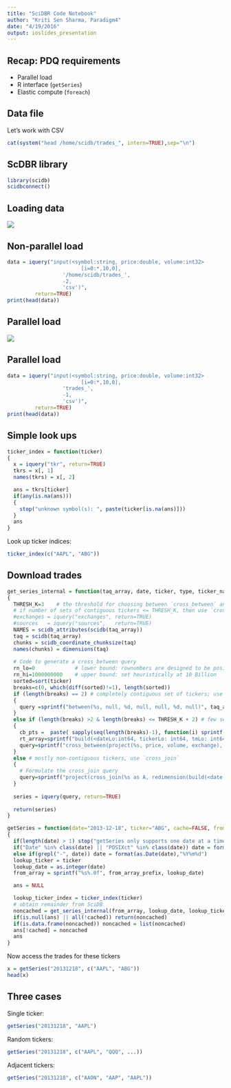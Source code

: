 ```yaml
---
title: "SciDBR Code Notebook"
author: "Kriti Sen Sharma, Paradigm4"
date: "4/19/2016"
output: ioslides_presentation
---
```


## Recap: PDQ requirements

- Parallel load
- R interface (`getSeries`)
- Elastic compute (`foreach`)

## Data file

Let's work with CSV
```r
cat(system("head /home/scidb/trades_", intern=TRUE),sep="\n")
```

## ScDBR library

```r
library(scidb)
scidbconnect()
```

## Loading data

![](imgs/nonparallel-load-2.png)

## Non-parallel load

```r
data = iquery("input(<symbol:string, price:double, volume:int32> 
                        [i=0:*,10,0], 
                  '/home/scidb/trades_', 
                  -2, 
                  'csv')", 
         return=TRUE)
print(head(data))
```

## Parallel load

![](imgs/binaryload.png)

## Parallel load

```r
data = iquery("input(<symbol:string, price:double, volume:int32> 
                        [i=0:*,10,0], 
                  'trades_', 
                  -1, 
                  'csv')", 
         return=TRUE)
print(head(data))
```

## Simple look ups

```r
ticker_index = function(ticker)
{
  x = iquery("tkr", return=TRUE)
  tkrs = x[, 1]
  names(tkrs) = x[, 2]

  ans = tkrs[ticker]
  if(any(is.na(ans)))
  {
    stop("unknown symbol(s): ", paste(ticker[is.na(ans)]))
  }
  ans
}
```
Look up ticker indices:
```r
ticker_index(c("AAPL", "ABG"))
```
## Download trades

```r
get_series_internal = function(taq_array, date, ticker, type, ticker_name)
{
  THRESH_K=3    # the threshold for choosing between `cross_between` and `cross_join`
  # if number of sets of contiguous tickers <= THRESH_K, then use `cross_between`
  #exchanges = iquery("exchanges", return=TRUE)
  #sources   = iquery("sources",   return=TRUE)
  NAMES = scidb_attributes(scidb(taq_array))
  taq = scidb(taq_array)
  chunks = scidb_coordinate_chunksize(taq)
  names(chunks) = dimensions(taq)
  
  # Code to generate a cross_between query	
  rn_lo=0             # lower bound: rownumbers are designed to be positive
  rn_hi=1000000000    # upper bound: set heuristically at 10 Billion
  sorted=sort(ticker)
  breaks=c(0, which(diff(sorted)!=1), length(sorted))
  if (length(breaks) == 2) # completely contiguous set of tickers; use `between`
  {
    query =sprintf("between(%s, null, %d, null, null, %d, null)", taq_array, sorted[1], sorted[length(sorted)])
  } 
  else if (length(breaks) >2 & length(breaks) <= THRESH_K + 2) # few sets of contiguous tickers; use `cross_between`
  {
    cb_pts =  paste( sapply(seq(length(breaks)-1), function(i) sprintf("(0, %d, 0, 0, %d, 1000000000)", sorted[breaks[i]+1], sorted[breaks[i+1]])), collapse=" , ")
    rt_array=sprintf("build(<dateLo:int64, tickerLo: int64, tmLo: int64, dateHi: int64, tickerHi: int64, tmHi: int64>[idx=1:%d,100000,0],'{1}[%s]',true)", length(breaks)-1, cb_pts)
    query=sprintf("cross_between(project(%s, price, volume, exchange), %s)", taq_array, rt_array)
  }
  else # mostly non-contiguous tickers, use `cross_join`
  {
    # Formulate the cross_join query
    query=sprintf("project(cross_join(%s as A, redimension(build(<date:int64,ticker_index:int64>[idx=1:%d,100000,0],'{1}[%s)]',true), <idx:int64>[date=0:*,%s,0,ticker_index=0:*,%s,0]) as B, A.date, B.date, A.ticker_index, B.ticker_index), %s)", taq_array, length(ticker),  paste(sprintf("(%s", date), ticker, sep=",", collapse="),"), chunks["date"], chunks["ticker_index"], paste(NAMES, collapse=","))
  }
  
  series = iquery(query, return=TRUE)
  
  return(series)
}

getSeries = function(date="2013-12-18", ticker="ABG", cache=FALSE, from_array_prefix="trades_")
{
  if(length(date) > 1) stop("getSeries only supports one date at a time. Consider using lapply.")
  if("Date" %in% class(date) || "POSIXct" %in% class(date)) date = format(date,"%Y%m%d")
  else if(grepl("-", date)) date = format(as.Date(date),"%Y%m%d")
  lookup_ticker = ticker
  lookup_date = as.integer(date)
  from_array = sprintf("%s%.0f", from_array_prefix, lookup_date)

  ans = NULL

  lookup_ticker_index = ticker_index(ticker)
  # obtain remainder from SciDB
  noncached = get_series_internal(from_array, lookup_date, lookup_ticker_index, "all", lookup_ticker)
  if(is.null(ans) || all(!cached)) return(noncached)
  if(is.data.frame(noncached)) noncached = list(noncached)
  ans[!cached] = noncached
  ans
}
```

Now access the trades for these tickers

```r
x = getSeries("20131218", c("AAPL", "ABG"))
head(x)
```

## Three cases

Single ticker:
```r
getSeries("20131218", "AAPL")
```

Random tickers:
```r
getSeries("20131218", c("AAPL", "QQQ", ...))
```

Adjacent tickers:
```r
getSeries("20131218", c("AAON", "AAP", "AAPL"))
```

